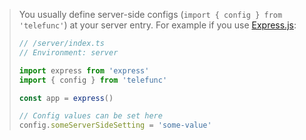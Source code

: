 > You usually define server-side configs (`import { config } from 'telefunc'`) at your server entry. For example if you use [Express.js](https://expressjs.com/):
> ```ts
> // /server/index.ts
> // Environment: server
>
> import express from 'express'
> import { config } from 'telefunc'
>
> const app = express()
>
> // Config values can be set here
> config.someServerSideSetting = 'some-value'
> ```
